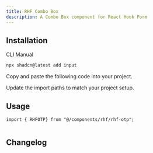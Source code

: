 ```yaml
---
title: RHF Combo Box
description: A Combo Box component for React Hook Form
---
```


<ComponentPreview
  name="rhf-otp-demo"
  className="[&_input]:max-w-xs"
  description="A form input component."
/>

## Installation

<CodeTabs>

<TabsList>
  <TabsTrigger value="cli">CLI</TabsTrigger>
  <TabsTrigger value="manual">Manual</TabsTrigger>
</TabsList>
<TabsContent value="cli">

```bash
npx shadcn@latest add input
```

</TabsContent>

<TabsContent value="manual">

<Steps>

<Step>Copy and paste the following code into your project.</Step>

<ComponentSource
  src="@/components/rhf/rhf-otp.tsx"
  title="components/rhf/rhf-otp.tsx"
/>

<Step>Update the import paths to match your project setup.</Step>

</Steps>

</TabsContent>

</CodeTabs>

## Usage

```tsx
import { RHFOTP} from "@/components/rhf/rhf-otp";
```

```tsx

```

## Changelog
